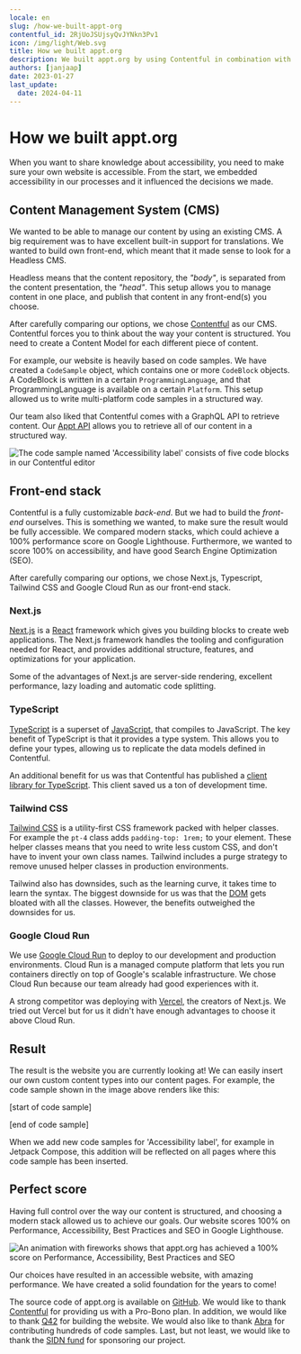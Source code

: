 ```yaml
---
locale: en
slug: /how-we-built-appt-org
contentful_id: 2RjUoJSUjsyQvJYNkn3Pv1
icon: /img/light/Web.svg
title: How we built appt.org
description: We built appt.org by using Contentful in combination with Next.js, Typescript, Tailwind CSS and Google Cloud Run.
authors: [janjaap]
date: 2023-01-27
last_update:
  date: 2024-04-11
---
```


# How we built appt.org

When you want to share knowledge about accessibility, you need to make sure your own website is accessible. From the start, we embedded accessibility in our processes and it influenced the decisions we made.

## Content Management System (CMS)

We wanted to be able to manage our content by using an existing CMS. A big requirement was to have excellent built-in support for translations. We wanted to build own front-end, which meant that it made sense to look for a Headless CMS.

Headless means that the content repository, the *"body"*, is separated from the content presentation, the *"head"*. This setup allows you to manage content in one place, and publish that content in any front-end(s) you choose.

After carefully comparing our options, we chose [Contentful](https://www.contentful.com/) as our CMS. Contentful forces you to think about the way your content is structured. You need to create a Content Model for each different piece of content.

For example, our website is heavily based on code samples. We have created a `CodeSample` object, which contains one or more `CodeBlock` objects. A CodeBlock is written in a certain `ProgrammingLanguage`, and that ProgrammingLanguage is available on a certain `Platform`. This setup allowed us to write multi-platform code samples in a structured way.

Our team also liked that Contentful comes with a GraphQL API to retrieve content. Our [Appt API](https://www.contentful.com/developers/docs/references/content-delivery-api/) allows you to retrieve all of our content in a structured way.

<Image src="/img/light/Screenshot 2023-01-26 at 15.55.29.png" alt="The code sample named 'Accessibility label' consists of five code blocks in our Contentful editor"/>

## Front-end stack

Contentful is a fully customizable *back-end*. But we had to build the *front-end* ourselves. This is something we wanted, to make sure the result would be fully accessible. We compared modern stacks, which could achieve a 100% performance score on Google Lighthouse. Furthermore, we wanted to score 100% on accessibility, and have good Search Engine Optimization (SEO).

After carefully comparing our options, we chose Next.js, Typescript, Tailwind CSS and Google Cloud Run as our front-end stack.

### Next.js

[Next.js](https://nextjs.org/) is a [React](https://reactjs.org/) framework which gives you building blocks to create web applications. The Next.js framework handles the tooling and configuration needed for React, and provides additional structure, features, and optimizations for your application.

Some of the advantages of Next.js are server-side rendering, excellent performance, lazy loading and automatic code splitting.

### TypeScript

[TypeScript](https://www.typescriptlang.org/) is a superset of [JavaScript](https://developer.mozilla.org/en-US/docs/Web/JavaScript), that compiles to JavaScript. The key benefit of TypeScript is that it provides a type system. This allows you to define your types, allowing us to replicate the data models defined in Contentful.

An additional benefit for us was that Contentful has published a [client library for TypeScript](https://github.com/contentful/contentful.js). This client saved us a ton of development time.

### Tailwind CSS

[Tailwind CSS](https://tailwindcss.com/) is a utility-first CSS framework packed with helper classes. For example the `pt-4` class adds `padding-top: 1rem;` to your element. These helper classes means that you need to write less custom CSS, and don't have to invent your own class names. Tailwind includes a purge strategy to remove unused helper classes in production environments.

Tailwind also has downsides, such as the learning curve, it takes time to learn the syntax. The biggest downside for us was that the [DOM](https://developer.mozilla.org/en-US/docs/Web/API/Document_Object_Model/Introduction) gets bloated with all the classes. However, the benefits outweighed the downsides for us.

### Google Cloud Run

We use [Google Cloud Run](https://cloud.google.com/run) to deploy to our development and production environments. Cloud Run is a managed compute platform that lets you run containers directly on top of Google's scalable infrastructure. We chose Cloud Run because our team already had good experiences with it.

A strong competitor was deploying with [Vercel](https://vercel.com/solutions/nextjs), the creators of Next.js. We tried out Vercel but for us it didn't have enough advantages to choose it above Cloud Run.

## Result

The result is the website you are currently looking at! We can easily insert our own custom content types into our content pages. For example, the code sample shown in the image above renders like this:

[start of code sample]

<CodeSample id="accessibility-label" locale="en"/>

[end of code sample]

When we add new code samples for 'Accessibility label', for example in Jetpack Compose, this addition will be reflected on all pages where this code sample has been inserted.

## Perfect score

Having full control over the way our content is structured, and choosing a modern stack allowed us to achieve our goals. Our website scores 100% on Performance, Accessibility, Best Practices and SEO in Google Lighthouse.

<Image src="/img/light/Screenshot 2023-01-27 at 12.23.40.png" alt="An animation with fireworks shows that appt.org has achieved a 100% score on Performance, Accessibility, Best Practices and SEO"/>

Our choices have resulted in an accessible website, with amazing performance. We have created a solid foundation for the years to come!

The source code of appt.org is available on [GitHub](https://github.com/appt-org/appt-org). We would like to thank [Contentful](https://www.contentful.com/) for providing us with a Pro-Bono plan. In addition, we would like to thank [Q42](https://www.q42.nl/en) for building the website. We would also like to thank [Abra](https://abra.nl/en/) for contributing hundreds of code samples. Last, but not least, we would like to thank the [SIDN fund](https://www.sidnfonds.nl/excerpt) for sponsoring our project.
